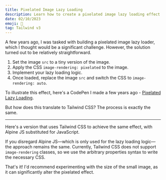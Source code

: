 ```yaml
---
title: Pixelated Image Lazy Loading
description: Learn how to create a pixelated image lazy loading effect using Tailwind CSS without custom CSS.
date: 02/10/2023
emoji: 🌄
tag: Tailwind v3
---
```


A few years ago, I was tasked with building a pixelated image lazy loader, which I thought would be a significant challenge. However, the solution turned out to be relatively straightforward.

1. Set the image `src` to a tiny version of the image.
2. Apply the CSS `image-rendering: pixelated` to the image.
3. Implement your lazy loading logic.
4. Once loaded, replace the image `src` and switch the CSS to `image-rendering: auto`.

To illustrate this effect, here's a CodePen I made a few years ago - [Pixelated Lazy Loading](https://codepen.io/markmead/pen/JjPmObK).

But how does this translate to Tailwind CSS? The process is exactly the same.

---

Here's a version that uses Tailwind CSS to achieve the same effect, with Alpine JS substituted for JavaScript.

<BlogPreview previewId="pixelated-lazy-load" previewTitle="Pixelated Lazy Loading Example" />

If you disregard Alpine JS—which is only used for the lazy loading logic—the approach remains the same. Currently, Tailwind CSS does not support `image-rendering` classes, so we use the arbitrary properties syntax to write the necessary CSS.

That's it! I'd recommend experimenting with the size of the small image, as it can significantly alter the pixelated effect.
